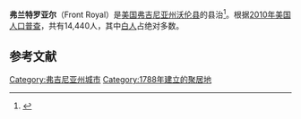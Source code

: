 {{Infobox Settlement
| name = 弗兰特罗亚尔<br/>Front Royal
|image_skyline            = Front Royal Main Street April 2009.jpg
|imagesize                = 250px
|image_caption            = 主街
| image_flag = 
| image_shield = 
| pushpin_map = USA Virginia
| pushpin_label_position = bottom
| subdivision_type = 国家
| subdivision_name = {{USA}}
| subdivision_type1 = [[美国行政区划|州]]
| subdivision_name1 = [[弗吉尼亚州|弗吉尼亚州]]
| subdivision_type2 = [[弗吉尼亚州各县列表|县]]
| subdivision_name2 =  [[沃伦县_(弗吉尼亚州)|沃伦县]]
| elevation_m = 173
| elevation_ft = 
| area_total_km2 = 24.6
|population_as_of         = [[2010年美国人口普查|2010]]
|population_footnotes     =
|population_total         = 14,440
|population_density_km2   = 586.99
|population_density_sq_mi = 1520
| timezone = [[EST|EST]]
| utc_offset = -5
| timezone_DST = [[EDT|EDT]]
| utc_offset_DST = -4
| website =  
}}
'''弗兰特罗亚尔'''（Front Royal）是[[美国|美国]][[弗吉尼亚州|弗吉尼亚州]][[沃伦县_(弗吉尼亚州)|沃伦县]]的县治<ref name="GR6">{{cite web|url=http://www.naco.org/Counties/Pages/FindACounty.aspx |accessdate=2011-06-07 |title=Find a County |publisher=National Association of Counties |deadurl=yes |archiveurl=https://web.archive.org/web/20110531210815/http://www.naco.org/Counties/Pages/FindACounty.aspx |archivedate=2011-05-31 }}</ref>。根据[[2010年美国人口普查|2010年美国人口普查]]，共有14,440人，其中[[白人|白人]]占绝对多数。

==参考文献==
{{reflist}}

{{Virginia-stub}}
{{commonscat}}
{{coord|display=title}}
{{normdaten}}
{{DEFAULTSORT:Front Royal}}
[[Category:弗吉尼亚州城市|Category:弗吉尼亚州城市]]
[[Category:1788年建立的聚居地|Category:1788年建立的聚居地]]